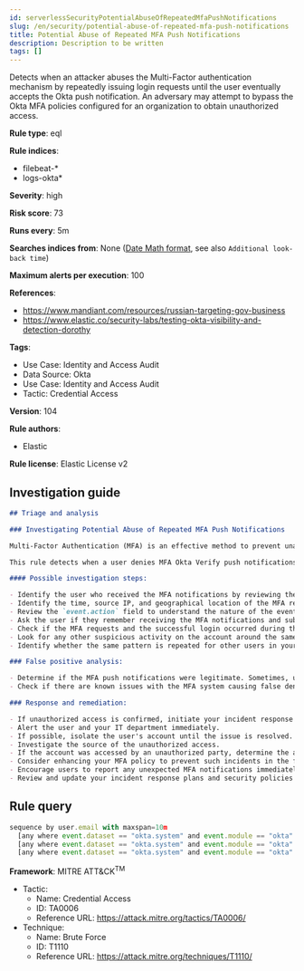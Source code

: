 ```yaml
---
id: serverlessSecurityPotentialAbuseOfRepeatedMfaPushNotifications
slug: /en/security/potential-abuse-of-repeated-mfa-push-notifications
title: Potential Abuse of Repeated MFA Push Notifications
description: Description to be written
tags: []
---
```


<div id="potential-abuse-of-repeated-mfa-push-notifications"></div>

Detects when an attacker abuses the Multi-Factor authentication mechanism by repeatedly issuing login requests until the user eventually accepts the Okta push notification. An adversary may attempt to bypass the Okta MFA policies configured for an organization to obtain unauthorized access.

**Rule type**: eql

**Rule indices**: 

* filebeat-*
* logs-okta*

**Severity**: high

**Risk score**: 73

**Runs every**: 5m

**Searches indices from**: None ([Date Math format](((ref))/common-options.html#date-math), see also <DocLink id="serverlessSecurityRulesUiCreate" section="set-the-rules-schedule">`Additional look-back time`</DocLink>)

**Maximum alerts per execution**: 100

**References**: 

* https://www.mandiant.com/resources/russian-targeting-gov-business
* https://www.elastic.co/security-labs/testing-okta-visibility-and-detection-dorothy

**Tags**: 

* Use Case: Identity and Access Audit
* Data Source: Okta
* Use Case: Identity and Access Audit
* Tactic: Credential Access

**Version**: 104

**Rule authors**: 

* Elastic

**Rule license**: Elastic License v2

## Investigation guide

```markdown
## Triage and analysis

### Investigating Potential Abuse of Repeated MFA Push Notifications

Multi-Factor Authentication (MFA) is an effective method to prevent unauthorized access. However, some adversaries may abuse the system by repeatedly sending MFA push notifications until the user unwittingly approves the access.

This rule detects when a user denies MFA Okta Verify push notifications twice, followed by a successful authentication event within a 10-minute window. This sequence could indicate an adversary's attempt to bypass the Okta MFA policy.

#### Possible investigation steps:

- Identify the user who received the MFA notifications by reviewing the `user.email` field.
- Identify the time, source IP, and geographical location of the MFA requests and the subsequent successful login.
- Review the `event.action` field to understand the nature of the events. It should include two `user.mfa.okta_verify.deny_push` actions and one `user.authentication.sso` action.
- Ask the user if they remember receiving the MFA notifications and subsequently logging into their account.
- Check if the MFA requests and the successful login occurred during the user's regular activity hours.
- Look for any other suspicious activity on the account around the same time.
- Identify whether the same pattern is repeated for other users in your organization. Multiple users receiving push notifications simultaneously might indicate a larger attack.

### False positive analysis:

- Determine if the MFA push notifications were legitimate. Sometimes, users accidentally trigger MFA requests or deny them unintentionally and later approve them.
- Check if there are known issues with the MFA system causing false denials.

### Response and remediation:

- If unauthorized access is confirmed, initiate your incident response process.
- Alert the user and your IT department immediately.
- If possible, isolate the user's account until the issue is resolved.
- Investigate the source of the unauthorized access.
- If the account was accessed by an unauthorized party, determine the actions they took after logging in.
- Consider enhancing your MFA policy to prevent such incidents in the future.
- Encourage users to report any unexpected MFA notifications immediately.
- Review and update your incident response plans and security policies based on the findings from the incident.
```

## Rule query

```js
sequence by user.email with maxspan=10m
  [any where event.dataset == "okta.system" and event.module == "okta" and event.action == "user.mfa.okta_verify.deny_push"]
  [any where event.dataset == "okta.system" and event.module == "okta" and event.action == "user.mfa.okta_verify.deny_push"]
  [any where event.dataset == "okta.system" and event.module == "okta" and event.action == "user.authentication.sso"]

```

**Framework**: MITRE ATT&CK<sup>TM</sup>

* Tactic:
    * Name: Credential Access
    * ID: TA0006
    * Reference URL: https://attack.mitre.org/tactics/TA0006/
* Technique:
    * Name: Brute Force
    * ID: T1110
    * Reference URL: https://attack.mitre.org/techniques/T1110/

